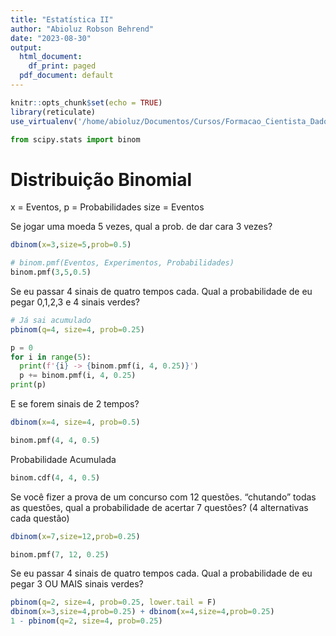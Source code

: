```yaml
---
title: "Estatística II"
author: "Abioluz Robson Behrend"
date: "2023-08-30"
output:
  html_document:
    df_print: paged
  pdf_document: default
---
```


```r
knitr::opts_chunk$set(echo = TRUE)
library(reticulate)
use_virtualenv('/home/abioluz/Documentos/Cursos/Formacao_Cientista_Dados/venv')
```

```python
from scipy.stats import binom

```

# Distribuição Binomial

x = Eventos, 
p = Probabilidades
size = Eventos


Se jogar uma moeda 5 vezes, qual a prob. de dar cara 3 vezes?
```r
dbinom(x=3,size=5,prob=0.5)
```

```python
# binom.pmf(Eventos, Experimentos, Probabilidades)
binom.pmf(3,5,0.5)
```


Se eu passar 4 sinais de quatro tempos cada. Qual a probabilidade de eu pegar 0,1,2,3 e 4 sinais verdes?

```r
# Já sai acumulado
pbinom(q=4, size=4, prob=0.25)
```

```python
p = 0
for i in range(5):
  print(f'{i} -> {binom.pmf(i, 4, 0.25)}')
  p += binom.pmf(i, 4, 0.25)
print(p)

```

E se forem sinais de 2 tempos?


```r
dbinom(x=4, size=4, prob=0.5)
```

```python
binom.pmf(4, 4, 0.5)

```

Probabilidade Acumulada

```python
binom.cdf(4, 4, 0.5)

```


Se você fizer a prova de um concurso com 12 questões. “chutando” todas as questões, qual a probabilidade de acertar 7 questões? 
(4 alternativas cada questão)

```r
dbinom(x=7,size=12,prob=0.25)
```

```python
binom.pmf(7, 12, 0.25)

```






Se eu passar 4 sinais de quatro tempos cada. Qual a probabilidade de eu pegar 3 OU MAIS sinais verdes?

```r
pbinom(q=2, size=4, prob=0.25, lower.tail = F)
dbinom(x=3,size=4,prob=0.25) + dbinom(x=4,size=4,prob=0.25)
1 - pbinom(q=2, size=4, prob=0.25)
```



